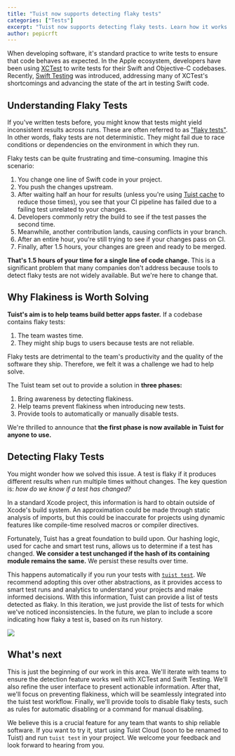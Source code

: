 ```yaml
---
title: "Tuist now supports detecting flaky tests"
categories: ["Tests"]
excerpt: "Tuist now supports detecting flaky tests. Learn how it works and how it can help you ship more reliable software"
author: pepicrft
---
```


When developing software, it's standard practice to write tests to ensure that code behaves as expected. In the Apple ecosystem, developers have been using [XCTest](https://developer.apple.com/documentation/xctest) to write tests for their Swift and Objective-C codebases. Recently, [Swift Testing](https://developer.apple.com/xcode/swift-testing/) was introduced, addressing many of XCTest's shortcomings and advancing the state of the art in testing Swift code.

## Understanding Flaky Tests

If you've written tests before, you might know that tests might yield inconsistent results across runs. These are often referred to as ["flaky tests"](https://docs.gitlab.com/ee/development/testing_guide/unhealthy_tests.html#flaky-tests). In other words, flaky tests are not deterministic. They might fail due to race conditions or dependencies on the environment in which they run.

Flaky tests can be quite frustrating and time-consuming. Imagine this scenario:

1. You change one line of Swift code in your project.
2. You push the changes upstream.
3. After waiting half an hour for results (unless you're using [Tuist cache](https://docs.tuist.io/cloud/binary-caching.html) to reduce those times), you see that your CI pipeline has failed due to a failing test unrelated to your changes.
4. Developers commonly retry the build to see if the test passes the second time.
5. Meanwhile, another contribution lands, causing conflicts in your branch.
6. After an entire hour, you're still trying to see if your changes pass on CI.
7. Finally, after 1.5 hours, your changes are green and ready to be merged.

**That's 1.5 hours of your time for a single line of code change.** This is a significant problem that many companies don't address because tools to detect flaky tests are not widely available. But we're here to change that.

## Why Flakiness is Worth Solving

**Tuist's aim is to help teams build better apps faster.** If a codebase contains flaky tests:

1. The team wastes time.
2. They might ship bugs to users because tests are not reliable.

Flaky tests are detrimental to the team's productivity and the quality of the software they ship. Therefore, we felt it was a challenge we had to help solve.

The Tuist team set out to provide a solution in **three phases:**

1. Bring awareness by detecting flakiness.
2. Help teams prevent flakiness when introducing new tests.
3. Provide tools to automatically or manually disable tests.

We're thrilled to announce that **the first phase is now available in Tuist for anyone to use.**

## Detecting Flaky Tests

You might wonder how we solved this issue. A test is flaky if it produces different results when run multiple times without changes. The key question is: *how do we know if a test has changed?*

In a standard Xcode project, this information is hard to obtain outside of Xcode's build system. An approximation could be made through static analysis of imports, but this could be inaccurate for projects using dynamic features like compile-time resolved macros or compiler directives.

Fortunately, Tuist has a great foundation to build upon. Our hashing logic, used for cache and smart test runs, allows us to determine if a test has changed. **We consider a test unchanged if the hash of its containing module remains the same.** We persist these results over time.

This happens automatically if you run your tests with [`tuist test`](https://docs.tuist.io/guide/automation/test.html). We recommend adopting this over other abstractions, as it provides access to smart test runs and analytics to understand your projects and make informed decisions.
With this information, Tuist can provide a list of tests detected as flaky. In this iteration, we just provide the list of tests for which we've noticed inconsistencies. In the future, we plan to include a score indicating how flaky a test is, based on its run history.

![](images/flaky-test.png)

## What's next

This is just the beginning of our work in this area. We'll iterate with teams to ensure the detection feature works well with XCTest and Swift Testing. We'll also refine the user interface to present actionable information. After that, we'll focus on preventing flakiness, which will be seamlessly integrated into the tuist test workflow. Finally, we'll provide tools to disable flaky tests, such as rules for automatic disabling or a command for manual disabling.

We believe this is a crucial feature for any team that wants to ship reliable software. If you want to try it, start using Tuist Cloud (soon to be renamed to Tuist) and run `tuist test` in your project. We welcome your feedback and look forward to hearing from you.